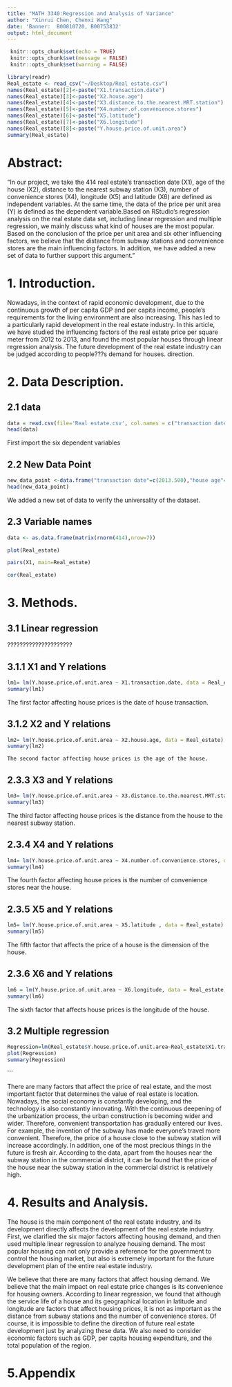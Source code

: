 ```yaml
---
title: "MATH 3340:Regression and Analysis of Variance"
author: "Xinrui Chen, Chenxi Wang"
date: 'Banner:  B00810720, B00753832'
output: html_document
---
```


```r
 knitr::opts_chunk$set(echo = TRUE)
 knitr::opts_chunk$set(message = FALSE)
 knitr::opts_chunk$set(warning = FALSE)
```

```r
library(readr)
Real_estate <- read_csv("~/Desktop/Real estate.csv")
names(Real_estate)[2]<-paste("X1.transaction.date")
names(Real_estate)[3]<-paste("X2.house.age")
names(Real_estate)[4]<-paste("X3.distance.to.the.nearest.MRT.station")
names(Real_estate)[5]<-paste("X4.number.of.convenience.stores")
names(Real_estate)[6]<-paste("X5.latitude")
names(Real_estate)[7]<-paste("X6.longitude")
names(Real_estate)[8]<-paste("Y.house.price.of.unit.area")
summary(Real_estate)
```

# Abstract:
"In our project, we take the 414 real estate's transaction date (X1), age of the house (X2), distance to the nearest subway station (X3), number of convenience stores (X4), longitude (X5) and latitude (X6) are defined as independent variables. At the same time, the data of the price per unit area (Y) is defined as the dependent variable.Based on RStudio's regression analysis on the real estate data set, including linear regression and multiple regression, we mainly discuss what kind of houses are the most popular. Based on the conclusion of the price per unit area and six other influencing factors, we believe that the distance from subway stations and convenience stores are the main influencing factors. In addition, we have added a new set of data to further support this argument."


# 1. Introduction.
 Nowadays, in the context of rapid economic development, due to the continuous growth of per capita GDP and per capita income, people's requirements for the living environment are also increasing. This has led to a particularly rapid development in the real estate industry. In this article, we have studied the influencing factors of the real estate price per square meter from 2012 to 2013, and found the most popular houses through linear regression analysis. The future development of the real estate industry can be judged according to people???s demand for houses. direction.


# 2. Data Description.
##   2.1 data
```r
data = read.csv(file='Real estate.csv', col.names = c("transaction date","house age", "distance to the nearest MRT station", "number of convenience stores","latitude", "longitude","house price of unit area"))
head(data)
```

First import the six dependent variables

##   2.2 New Data Point
```r
new_data_point <-data.frame("transaction date"=c(2013.500),"house age"=c(20.15), "distance to the nearest MRT station"=c(3210.345), "number of convenience stores"=c(0),"latitude"=c(24.94657), "longitude"=c(121.5169),"house price of unit area"=c(26.3))
head(new_data_point)
```

We added a new set of data to verify the universality of the dataset.

##   2.3 Variable names
```r
data <- as.data.frame(matrix(rnorm(414),nrow=7))
```

```r
plot(Real_estate)
```


```r
pairs(X1, main=Real_estate)
```

```r
cor(Real_estate)
```
# 3. Methods.

##   3.1 Linear regression

?????????????????????

##     3.1.1 X1 and Y relations

```r
lm1= lm(Y.house.price.of.unit.area ~ X1.transaction.date, data = Real_estate) #Create the linear regression
summary(lm1)
```

 The first factor affecting house prices is the date of house transaction.
 

##     3.1.2 X2 and Y relations
```r
lm2= lm(Y.house.price.of.unit.area ~ X2.house.age, data = Real_estate) #Create the linear regression
summary(lm2)
```
   
    The second factor affecting house prices is the age of the house.


##     2.3.3 X3 and Y relations
```r
lm3= lm(Y.house.price.of.unit.area ~ X3.distance.to.the.nearest.MRT.station, data = Real_estate) #Create the linear regression
summary(lm3)
```

 The third factor affecting house prices is the distance from the house to the nearest subway station.


##     2.3.4 X4 and Y relations

```r
lm4= lm(Y.house.price.of.unit.area ~ X4.number.of.convenience.stores, data = Real_estate) #Create the linear regression
summary(lm4)
```

The fourth factor affecting house prices is the number of convenience stores near the house.


##     2.3.5 X5 and Y relations

```r
lm5= lm(Y.house.price.of.unit.area ~ X5.latitude , data = Real_estate) #Create the linear regression
summary(lm5)
```

The fifth factor that affects the price of a house is the dimension of the house.


##     2.3.6 X6 and Y relations

```r
lm6 = lm(Y.house.price.of.unit.area ~ X6.longitude, data = Real_estate) #Create the linear regression
summary(lm6)
```

 The sixth factor that affects house prices is the longitude of the house.


##   3.2 Multiple regression
```r
Regression=lm(Real_estate$Y.house.price.of.unit.area~Real_estate$X1.transaction.date+Real_estate$X2.house.age+Real_estate$X3.distance.to.the.nearest.MRT.station+Real_estate$X4.number.of.convenience.stores+Real_estate$X5.latitude+Real_estate$X6.longitude)
plot(Regression)
summary(Regression)
```
```

There are many factors that affect the price of real estate, and the most important factor that determines the value of real estate is location. Nowadays, the social economy is constantly developing, and the technology is also constantly innovating. With the continuous deepening of the urbanization process, the urban construction is becoming wider and wider. Therefore, convenient transportation has gradually entered our lives. For example, the invention of the subway has made everyone's travel more convenient. Therefore, the price of a house close to the subway station will increase accordingly. In addition, one of the most precious things in the future is fresh air. According to the data, apart from the houses near the subway station in the commercial district, it can be found that the price of the house near the subway station in the commercial district is relatively high.

# 4. Results and Analysis.

The house is the main component of the real estate industry, and its development directly affects the development of the real estate industry. First, we clarified the six major factors affecting housing demand, and then used multiple linear regression to analyze housing demand. The most popular housing can not only provide a reference for the government to control the housing market, but also is extremely important for the future development plan of the entire real estate industry.

We believe that there are many factors that affect housing demand. We believe that the main impact on real estate price changes is its convenience for housing owners. According to linear regression, we found that although the service life of a house and its geographical location in latitude and longitude are factors that affect housing prices, it is not as important as the distance from subway stations and the number of convenience stores. Of course, it is impossible to define the direction of future real estate development just by analyzing these data. We also need to consider economic factors such as GDP, per capita housing expenditure, and the total population of the region.


# 5.Appendix


